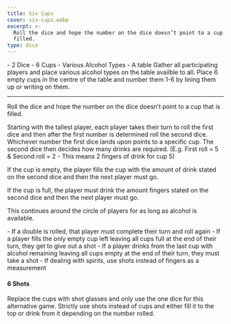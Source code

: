 ```yaml
---
title: Six Cups
cover: six-cups.webp
excerpt: >-
  Roll the dice and hope the number on the dice doesn’t point to a cup that is
  filled.
type: dice
---
```


<GameHero
  cover="/BeerGoggleGames/images/six-cups.webp"
  alt="Six Cups"
/>

<GameSection title="Equipment" icon="/BeerGoggleGames/images/liquor.webp">
-   2 Dice
-   6 Cups
-   Various Alcohol Types
-   A table
</GameSection>

<GameSection title="Setup" icon="/BeerGoggleGames/images/settings.webp">
Gather all participating players and place various alcohol types on the table availble to all. Place 6 empty cups in the centre of the table and number them 1-6 by lining them up or writing on them.

* * *
</GameSection>

<GameSection title="Aim of the Game" icon="/BeerGoggleGames/images/target.webp">
<p>Roll the dice and hope the number on the dice doesn’t point to a cup that is filled.</p>
</GameSection>

<GameSection title="How to Play" icon="/BeerGoggleGames/images/question.webp">
Starting with the tallest player, each player takes their turn to roll the first dice and then after the first number is determined roll the second dice. Whichever number the first dice lands upon points to a specific cup. The second dice then decides how many drinks are required. (E.g. First roll = 5 & Second roll = 2 - This means 2 fingers of drink for cup 5)

If the cup is empty, the player fills the cup with the amount of drink stated on the second dice and then the next player must go.

If the cup is full, the player must drink the amount fingers stated on the second dice and then the next player must go.

This continues around the circle of players for as long as alcohol is available.
</GameSection>

<GameSection title="Rules" icon="/BeerGoggleGames/images/rules.webp">
-   If a double is rolled, that player must complete their turn and roll again
-   If a player fills the only empty cup left leaving all cups full at the end of their turn, they get to give out a shot
-   If a player drinks from the last cup with alcohol remaining leaving all cups empty at the end of their turn, they must take a shot
-   If dealing with spirits, use shots instead of fingers as a measurement
</GameSection>

<GameSection title="Special Edition" icon="/BeerGoggleGames/images/special.webp">

<h4>6 Shots</h4>

<p>Replace the cups with shot glasses and only use the one dice for this alternative game. Strictly use shots instead of cups and either fill it to the top or drink from it depending on the number rolled.</p>
</GameSection>

<ShareButtons title="Six Cups" />

<FeedbackCard>
</FeedbackCard>
